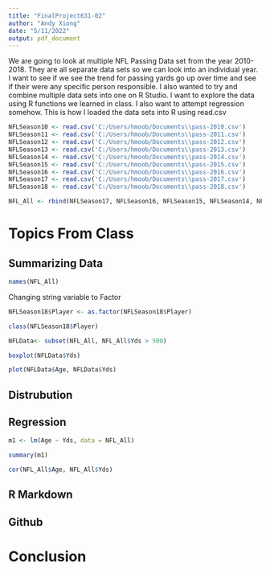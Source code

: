 ```yaml
---
title: "FinalProject631-02"
author: "Andy Xiong"
date: "5/11/2022"
output: pdf_document
---
```


We are going to look at multiple NFL Passing Data set from the year 2010-2018. They are all separate data sets so we can look into an individual year. 
I want to see if we see the trend for passing yards go up over time and see if their were any specific person responsible. 
I also wanted to try and combine multiple data sets into one on R Studio. I want to explore the data using R functions we learned in class. 
I also want to attempt regression somehow. This is how I loaded the data sets into R using read.csv

```r
NFLSeason10 <- read.csv('C:/Users/hmoob/Documents\\pass-2010.csv')
NFLSeason11 <- read.csv('C:/Users/hmoob/Documents\\pass-2011.csv')
NFLSeason12 <- read.csv('C:/Users/hmoob/Documents\\pass-2012.csv')
NFLSeason13 <- read.csv('C:/Users/hmoob/Documents\\pass-2013.csv')
NFLSeason14 <- read.csv('C:/Users/hmoob/Documents\\pass-2014.csv')
NFLSeason15 <- read.csv('C:/Users/hmoob/Documents\\pass-2015.csv')
NFLSeason16 <- read.csv('C:/Users/hmoob/Documents\\pass-2016.csv')
NFLSeason17 <- read.csv('C:/Users/hmoob/Documents\\pass-2017.csv')
NFLSeason18 <- read.csv('C:/Users/hmoob/Documents\\pass-2018.csv')
```




```r
NFL_All <- rbind(NFLSeason17, NFLSeason16, NFLSeason15, NFLSeason14, NFLSeason13, NFLSeason12, NFLSeason11, NFLSeason10)
```

# Topics From Class

## Summarizing Data

```r
names(NFL_All)
```


Changing string variable to Factor
```r
NFLSeason18$Player <- as.factor(NFLSeason18$Player)
```

```r
class(NFLSeason18$Player)
```
```r
NFLData<- subset(NFL_All, NFL_All$Yds > 500)
```

```r
boxplot(NFLData$Yds)
```


```r
plot(NFLData$Age, NFLData$Yds)
```



## Distrubution

## Regression

```r
m1 <- lm(Age ~ Yds, data = NFL_All)
```
```r
summary(m1)
```


```r
cor(NFL_All$Age, NFL_All$Yds)
```

## R Markdown

## Github


# Conclusion
